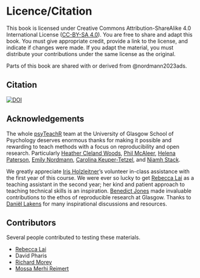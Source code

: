 # Licence/Citation {-}

This book is licensed under Creative Commons Attribution-ShareAlike 4.0 International License ([CC-BY-SA 4.0](https://creativecommons.org/licenses/by-sa/4.0/){target="_blank"}). You are free to share and adapt this book. You must give appropriate credit, provide a link to the license, and indicate if changes were made. If you adapt the material, you must distribute your contributions under the same license as the original.

Parts of this book are shared with or derived from @nordmann2023ads. 

## Citation

[![DOI](https://zenodo.org/badge/166541547.svg)](https://zenodo.org/badge/latestdoi/166541547)


## Acknowledgements

The whole [psyTeachR](https://psyteachr.github.io) team at the University of Glasgow School of Psychology deserves enormous thanks for making it possible and rewarding to teach methods with a focus on reproducibility and open research. Particularly 
[Heather Cleland Woods](https://github.com/clelandwoods), 
[Phil McAleer](https://github.com/philmcaleer), 
[Helena Paterson](https://github.com/HelenaPaterson), 
[Emily Nordmann](https://github.com/emilynordmann),
[Carolina Keuper-Tetzel](https://github.com/carolinakt), and 
[Niamh Stack](https://github.com/eavanmac).

We greatly appreciate [Iris Holzleitner](https://github.com/orgs/facelab/people/iholzleitner)'s volunteer in-class assistance with the first year of this course. We were ever so lucky to get [Rebecca Lai](https://github.com/RebeccaJLai) as a teaching assistant in the second year; her kind and patient approach to teaching technical skills is an inspiration. [Benedict Jones](https://www.strath.ac.uk/staff/jonesbenedictprofessor/) made invaluable contributions to the ethos of reproducible research at Glasgow. Thanks to [Daniël Lakens](https://github.com/Lakens) for many inspirational discussions and resources.

## Contributors {-}

Several people contributed to testing these materials.

* [Rebecca Lai](https://github.com/RebeccaJLai)
* David Pharis
* [Richard Morey](https://github.com/richarddmorey)
* [Mossa Merhi Reimert](https://github.com/CGMossa)